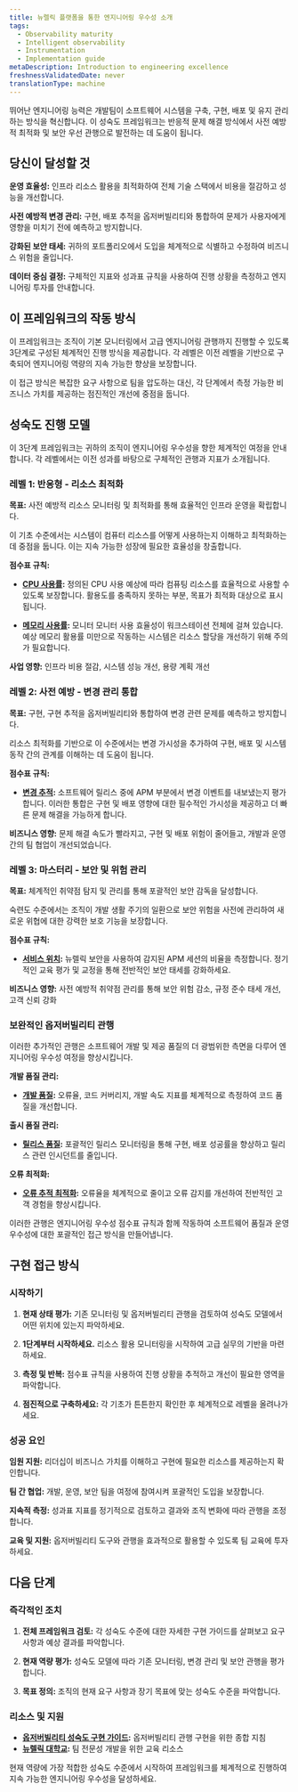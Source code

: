 ```yaml
---
title: 뉴렐릭 플랫폼을 통한 엔지니어링 우수성 소개
tags:
  - Observability maturity
  - Intelligent observability
  - Instrumentation
  - Implementation guide
metaDescription: Introduction to engineering excellence
freshnessValidatedDate: never
translationType: machine
---
```


뛰어난 엔지니어링 능력은 개발팀이 소프트웨어 시스템을 구축, 구현, 배포 및 유지 관리하는 방식을 혁신합니다. 이 성숙도 프레임워크는 반응적 문제 해결 방식에서 사전 예방적 최적화 및 보안 우선 관행으로 발전하는 데 도움이 됩니다.

## 당신이 달성할 것

**운영 효율성:** 인프라 리소스 활용을 최적화하여 전체 기술 스택에서 비용을 절감하고 성능을 개선합니다.

**사전 예방적 변경 관리:** 구현, 배포 추적을 옵저버빌리티와 통합하여 문제가 사용자에게 영향을 미치기 전에 예측하고 방지합니다.

**강화된 보안 태세:** 귀하의 포트폴리오에서 도입을 체계적으로 식별하고 수정하여 비즈니스 위험을 줄입니다.

**데이터 중심 결정:** 구체적인 지표와 성과표 규칙을 사용하여 진행 상황을 측정하고 엔지니어링 투자를 안내합니다.

## 이 프레임워크의 작동 방식

이 프레임워크는 조직이 기본 모니터링에서 고급 엔지니어링 관행까지 진행할 수 있도록 3단계로 구성된 체계적인 진행 방식을 제공합니다. 각 레벨은 이전 레벨을 기반으로 구축되어 엔지니어링 역량의 지속 가능한 향상을 보장합니다.

이 접근 방식은 복잡한 요구 사항으로 팀을 압도하는 대신, 각 단계에서 측정 가능한 비즈니스 가치를 제공하는 점진적인 개선에 중점을 둡니다.

## 성숙도 진행 모델

이 3단계 프레임워크는 귀하의 조직이 엔지니어링 우수성을 향한 체계적인 여정을 안내합니다. 각 레벨에서는 이전 성과를 바탕으로 구체적인 관행과 지표가 소개됩니다.

### 레벨 1: 반응형 - 리소스 최적화

**목표:** 사전 예방적 리소스 모니터링 및 최적화를 통해 효율적인 인프라 운영을 확립합니다.

이 기초 수준에서는 시스템이 컴퓨터 리소스를 어떻게 사용하는지 이해하고 최적화하는 데 중점을 둡니다. 이는 지속 가능한 성장에 필요한 효율성을 창출합니다.

**점수표 규칙:**

* **[CPU 사용률](/docs/new-relic-solutions/observability-maturity/engineering-excellence/l1-cpu-utilization):** 정의된 CPU 사용 예상에 따라 컴퓨팅 리소스를 효율적으로 사용할 수 있도록 보장합니다. 활용도를 충족하지 못하는 부분, 목표가 최적화 대상으로 표시됩니다.

* **[메모리 사용률](/docs/new-relic-solutions/observability-maturity/engineering-excellence/l1-memory-utilization):** 모니터 모니터 사용 효율성이 워크스테이션 전체에 걸쳐 있습니다. 예상 메모리 활용률 미만으로 작동하는 시스템은 리소스 할당을 개선하기 위해 주의가 필요합니다.

**사업 영향:** 인프라 비용 절감, 시스템 성능 개선, 용량 계획 개선

### 레벨 2: 사전 예방 - 변경 관리 통합

**목표:** 구현, 구현 추적을 옵저버빌리티와 통합하여 변경 관련 문제를 예측하고 방지합니다.

리소스 최적화를 기반으로 이 수준에서는 변경 가시성을 추가하여 구현, 배포 및 시스템 동작 간의 관계를 이해하는 데 도움이 됩니다.

**점수표 규칙:**

* **[변경 추적](/docs/new-relic-solutions/observability-maturity/engineering-excellence/l2-change-tracking):** 소프트웨어 릴리스 중에 APM 부분에서 변경 이벤트를 내보냈는지 평가합니다. 이러한 통합은 구현 및 배포 영향에 대한 필수적인 가시성을 제공하고 더 빠른 문제 해결을 가능하게 합니다.

**비즈니스 영향:** 문제 해결 속도가 빨라지고, 구현 및 배포 위험이 줄어들고, 개발과 운영 간의 팀 협업이 개선되었습니다.

### 레벨 3: 마스터리 - 보안 및 위험 관리

**목표:** 체계적인 취약점 탐지 및 관리를 통해 포괄적인 보안 감독을 달성합니다.

숙련도 수준에서는 조직이 개발 생활 주기의 일환으로 보안 위험을 사전에 관리하여 새로운 위협에 대한 강력한 보호 기능을 보장합니다.

**점수표 규칙:**

* **[서비스 위치](/docs/new-relic-solutions/observability-maturity/engineering-excellence/l3-service-vulnerabilities):** 뉴렐릭 보안을 사용하여 감지된 APM 세션의 비율을 측정합니다. 정기적인 교육 평가 및 교정을 통해 전반적인 보안 태세를 강화하세요.

**비즈니스 영향:** 사전 예방적 취약점 관리를 통해 보안 위험 감소, 규정 준수 태세 개선, 고객 신뢰 강화

### 보완적인 옵저버빌리티 관행

이러한 추가적인 관행은 소프트웨어 개발 및 제공 품질의 더 광범위한 측면을 다루어 엔지니어링 우수성 여정을 향상시킵니다.

**개발 품질 관리:**

* **[개발 품질](/docs/tutorial-innovation-and-growth/development-quality-mgmt/):** 오류율, 코드 커버리지, 개발 속도 지표를 체계적으로 측정하여 코드 품질을 개선합니다.

**출시 품질 관리:**

* **[릴리스 품질](/docs/tutorial-innovation-and-growth/release-quality-mgmt/):** 포괄적인 릴리스 모니터링을 통해 구현, 배포 성공률을 향상하고 릴리스 관련 인시던트를 줄입니다.

**오류 최적화:**

* **[오류 추적 최적화](/docs/new-relic-solutions/observability-maturity/uptime-performance-reliability/error-optimization/):** 오류율을 체계적으로 줄이고 오류 감지를 개선하여 전반적인 고객 경험을 향상시킵니다.

이러한 관행은 엔지니어링 우수성 점수표 규칙과 함께 작동하여 소프트웨어 품질과 운영 우수성에 대한 포괄적인 접근 방식을 만들어냅니다.

## 구현 접근 방식

### 시작하기

1. **현재 상태 평가:** 기존 모니터링 및 옵저버빌리티 관행을 검토하여 성숙도 모델에서 어떤 위치에 있는지 파악하세요.

2. **1단계부터 시작하세요.** 리소스 활용 모니터링을 시작하여 고급 실무의 기반을 마련하세요.

3. **측정 및 반복:** 점수표 규칙을 사용하여 진행 상황을 추적하고 개선이 필요한 영역을 파악합니다.

4. **점진적으로 구축하세요:** 각 기초가 튼튼한지 확인한 후 체계적으로 레벨을 올려나가세요.

### 성공 요인

**임원 지원:** 리더십이 비즈니스 가치를 이해하고 구현에 필요한 리소스를 제공하는지 확인합니다.

**팀 간 협업:** 개발, 운영, 보안 팀을 여정에 참여시켜 포괄적인 도입을 보장합니다.

**지속적 측정:** 성과표 지표를 정기적으로 검토하고 결과와 조직 변화에 따라 관행을 조정합니다.

**교육 및 지원:** 옵저버빌리티 도구와 관행을 효과적으로 활용할 수 있도록 팀 교육에 투자하세요.

## 다음 단계

### 즉각적인 조치

1. **전체 프레임워크 검토:** 각 성숙도 수준에 대한 자세한 구현 가이드를 살펴보고 요구 사항과 예상 결과를 파악합니다.

2. **현재 역량 평가:** 성숙도 모델에 따라 기존 모니터링, 변경 관리 및 보안 관행을 평가합니다.

3. **목표 정의:** 조직의 현재 요구 사항과 장기 목표에 맞는 성숙도 수준을 파악합니다.

### 리소스 및 지원

* **[옵저버빌리티 성숙도 구현 가이드](/docs/new-relic-solutions/observability-maturity/introduction/):** 옵저버빌리티 관행 구현을 위한 종합 지침
* **[뉴렐릭 대학교](https://learn.newrelic.com/):** 팀 전문성 개발을 위한 교육 리소스

현재 역량에 가장 적합한 성숙도 수준에서 시작하여 프레임워크를 체계적으로 진행하여 지속 가능한 엔지니어링 우수성을 달성하세요.